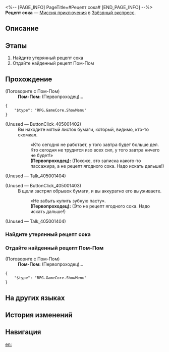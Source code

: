 <%-- [PAGE_INFO]
PageTitle=#Рецепт сока#
[END_PAGE_INFO] --%>
{{Дополнить|Диалоги.}}
{{Миссия Инфобокс
|id              = 4050014
|Название        = 
|Изображение     = Миссия Рецепт сока.png
|Тип             = Миссия приключения
|Событие         = 
|Глава           = 
|Условия         = 
|Персонажи       = Первопроходец; Пом-Пом
|СтартЛокация    = [[Звёздный экспресс]] — [[Общий вагон]]
|Мир             = Звёздный экспресс
|Предыдущая      = 
|Следующая       = 
|Награды         = Журнал приключений*1; Вихрь ветра*1; Кредиты*8 000
}}
'''Рецепт сока''' — [[Миссия приключения]] в [[Звёздный экспресс]].

==Описание==
{{Описание|<!--официальное описание из Перекрёстка судеб-->}}

==Этапы==
# Найдите утерянный рецепт сока
# Отдайте найденный рецепт Пом-Пом

==Прохождение==
{{Дополнить}}


;(Поговорите с Пом-Пом)
:'''Пом-Пом:''' (Первопроходец)...
<pre>{
	"$type": "RPG.GameCore.ShowMenu"
}</pre>

;(Unused &mdash; ButtonClick_405001402)
:Вы находите мятый листок бумаги, который, видимо, кто-то скомкал.
::«Кто сегодня не работает, у того завтра будет больше дел. Кто сегодня не трудится изо всех сил, у того завтра ничего не будет!»
::'''(Первопроходец):''' (Похоже, это записка какого-то пассажира, а не рецепт ягодного сока. Надо искать дальше!)

;(Unused &mdash; Talk_405001404)


;(Unused &mdash; ButtonClick_405001403)
:В щели застрял обрывок бумаги, и вы аккуратно его выуживаете.
::«Не забыть купить зубную пасту».
::'''(Первопроходец):''' (Это не рецепт ягодного сока. Надо искать дальше!)

;(Unused &mdash; Talk_405001404)

{{Диалог Конец}}

===Найдите утерянный рецепт сока===
{{Описание миссии|тип=Миссия приключения|локация=Общий вагон|Пом-Пом не может найти рецепт сока. Помогите ей разыскать его.}}
{{Диалог Начало}}

{{Диалог Конец}}

===Отдайте найденный рецепт Пом-Пом===
{{Описание миссии|тип=Миссия приключения|локация=Общий вагон|Вы нашли рецепт, но содержание вызывает вопросы... Просто отдайте его Пом-Пом.}}
{{Диалог Начало}}


;(Поговорите с Пом-Пом)
:'''Пом-Пом:''' (Первопроходец)...
<pre>{
	"$type": "RPG.GameCore.ShowMenu"
}</pre>
{{Диалог Конец}}

==На других языках==
{{На других языках
|en   = Juice Recipe
|zhs  = 果汁配方
|zht  = 果汁配方
|ja   = ジュースのレシピ
|ko   = 주스 레시피
|es   = Receta de jugo
|fr   = Recette de jus
|ru   = Рецепт сока
|th   = สูตรน้ำผลไม้
|vi   = Công Thức Nước Ép
|de   = Saftrezept
|id   = Resep Jus
|pt   = Receita de Suco
}}

==История изменений==
{{История изменений|3.5}}

==Навигация==
{{Миссия приключения Навбокс|Глава }}

[[en:]]
